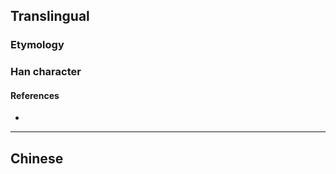 {{character info/new}}
{{also|澆}}
==Translingual==

===Etymology===
{{Han simp|澆|f=堯|t=尧}}

===Han character===
{{Han char|rn=85|rad=水|as=06|sn=9|four=|canj=EJPU|ids=⿰氵尧}}

====References====
* {{Han ref|kx=0623.171|hdz=31605.080|uh=6D47|ud=27975}}

----

==Chinese==
{{zh-see|澆}}